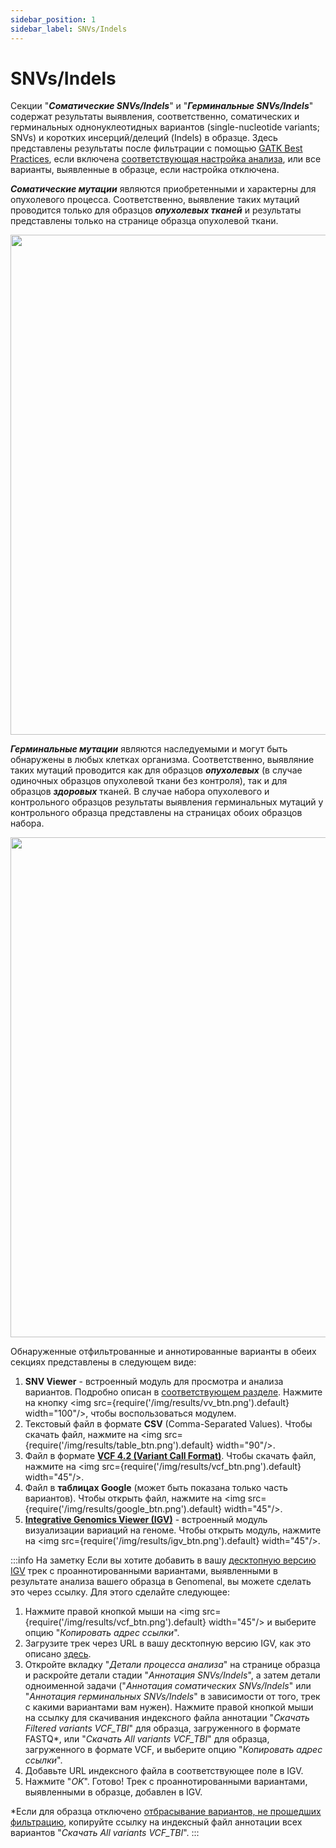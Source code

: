 ```yaml
---
sidebar_position: 1
sidebar_label: SNVs/Indels
---
```


# SNVs/Indels

Секции "***Соматические SNVs/Indels***" и "***Герминальные SNVs/Indels***" содержат результаты
выявления, соответственно, соматических и герминальных однонуклеотидных вариантов (single-nucleotide
variants; SNVs) и коротких инсерций/делеций (Indels) в образце. Здесь представлены результаты после
фильтрации с
помощью [GATK Best Practices](https://gatk.broadinstitute.org/hc/en-us/sections/360007226651-Best-Practices-Workflows),
если
включена [соответствующая настройка анализа](/settings/settings/variant-discovery-settings#allow-filtered-variants),
или все варианты, выявленные в образце, если настройка отключена.

***Соматические мутации*** являются приобретенными и характерны для опухолевого процесса.
Соответственно, выявление таких мутаций проводится только для образцов ***опухолевых тканей*** и
результаты представлены только на странице образца опухолевой ткани.

<p align="center">
<img src={require('/img/results/somatic_snvs.png').default} width="800"/>
</p>

***Герминальные мутации*** являются наследуемыми и могут быть обнаружены в любых клетках организма. Соответственно, 
выявляние таких мутаций проводится как для образцов ***опухолевых*** (в случае одиночных
образцов опухолевой ткани без контроля), так и для образцов ***здоровых*** тканей.
В случае набора опухолевого и контрольного образцов результаты выявления герминальных мутаций у контрольного
образца представлены на страницах обоих образцов набора.

<p align="center">
<img src={require('/img/results/germline_snvs.png').default} width="800"/>
</p>

Обнаруженные отфильтрованные и аннотированные варианты в обеих секциях представлены в следующем виде:

1. **SNV Viewer** - встроенный модуль для просмотра и анализа вариантов. Подробно описан
в [соответствующем разделе](/results/main/snvs-indels/variant-viewer). Нажмите на
кнопку <img src={require('/img/results/vv_btn.png').default} width="100"/>, чтобы воспользоваться модулем.
2. Текстовый файл в формате **CSV** (Comma-Separated Values). Чтобы скачать файл,
нажмите на <img src={require('/img/results/table_btn.png').default} width="90"/>.
3. Файл в формате **[VCF 4.2 (Variant Call Format)](http://samtools.github.io/hts-specs/VCFv4.2.pdf)**.
Чтобы скачать файл, нажмите на <img src={require('/img/results/vcf_btn.png').default} width="45"/>.
4. Файл в **таблицах Google** (может быть показана только часть вариантов). Чтобы открыть файл, нажмите
на <img src={require('/img/results/google_btn.png').default} width="45"/>.
5. **[Integrative Genomics Viewer (IGV)](https://software.broadinstitute.org/software/igv/)** - встроенный модуль 
визуализации вариаций на геноме. Чтобы открыть модуль, нажмите 
на <img src={require('/img/results/igv_btn.png').default} width="45"/>.

:::info На заметку
Если вы хотите добавить в вашу [десктопную версию IGV](https://igv.org/doc/desktop/) трек с проаннотированными
вариантами, выявленными в результате анализа вашего образца в Genomenal, вы можете сделать это через ссылку.
Для этого сделайте следующее:
1. Нажмите правой кнопкой мыши на <img src={require('/img/results/vcf_btn.png').default} width="45"/>
и выберите опцию "*Копировать адрес ссылки*".
2. Загрузите трек через URL в вашу десктопную версию IGV, как это
описано [здесь](https://igv.org/doc/desktop/#UserGuide/loading_data/).
3. Откройте вкладку "*Детали процесса анализа*" на странице образца и раскройте детали стадии "*Аннотация SNVs/Indels*",
а затем детали одноименной задачи ("*Аннотация соматических SNVs/Indels*"
или "*Аннотация герминальных SNVs/Indels*" в зависимости от того, трек с какими вариантами вам нужен).
Нажмите правой кнопкой мыши на ссылку для скачивания индексного файла аннотации
"*Скачать Filtered variants VCF_TBI*" для образца, загруженного в формате FASTQ&ast;, или "*Скачать All variants VCF_TBI*"
для образца, загруженного в формате VCF, и выберите опцию "*Копировать адрес ссылки*".
4. Добавьте URL индексного файла в соответствующее поле в IGV.
5. Нажмите "*OK*". Готово! Трек с проаннотированными вариантами, выявленными в образце, добавлен в IGV.

&ast;Если для образца
отключено [отбрасывание вариантов, не прошедших фильтрацию](/settings/settings/variant-discovery-settings#allow-filtered-variants),
копируйте ссылку на индексный файл аннотации всех вариантов "*Скачать All variants VCF_TBI*".
:::
